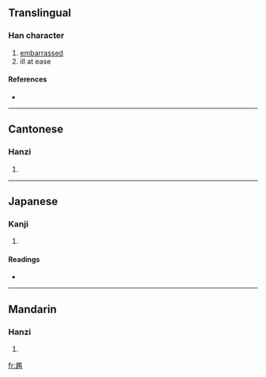 {{also|尴}}
==Translingual==

===Han character===
{{Han char|rn=43|rad=尢|as=14|sn=17|four=4801<sub>1</sub>|canj=大山尸戈廿 (KUSIT), 大山尸一廿 (KUSMT)}}

# [[embarrassed]]
# ill at ease

====References====
* {{Han ref|kx=0299.221|dkj=07624|dj=0595.020|hdz=10557.150|uh=5C37|ud=23607|bh=C0AA|bd=49322}}

----

==Cantonese==

===Hanzi===
{{yue-hanzi|jyut=|y=gaam1, gaam3}}

# {{defn|Cantonese}}

----

==Japanese==

===Kanji===
{{ja-kanji|grade=|rs=尢14}}

# {{defn|Japanese}}

====Readings====
* {{ja-readings|on=[[かん]] (kan), [[けん]] (ken)|kun=}}

----

==Mandarin==

===Hanzi===
{{cmn-hanzi|sim=尴|pin=[[gān]] ([[gan1]])|wg=kan<sup>1</sup>}}

# {{defn|Mandarin}}

[[fr:尷]]
